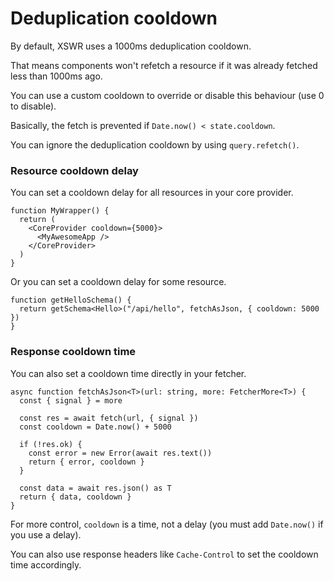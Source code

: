 # Deduplication cooldown

By default, XSWR uses a 1000ms deduplication cooldown. 

That means components won't refetch a resource if it was already fetched less than 1000ms ago.

You can use a custom cooldown to override or disable this behaviour (use 0 to disable).

Basically, the fetch is prevented if `Date.now() < state.cooldown`.

You can ignore the deduplication cooldown by using `query.refetch()`.

### Resource cooldown delay

You can set a cooldown delay for all resources in your core provider.

```tsx
function MyWrapper() {
  return (
    <CoreProvider cooldown={5000}>
      <MyAwesomeApp />
    </CoreProvider>
  )
}
```

Or you can set a cooldown delay for some resource.

```tsx
function getHelloSchema() {
  return getSchema<Hello>("/api/hello", fetchAsJson, { cooldown: 5000 })
}
```

### Response cooldown time

You can also set a cooldown time directly in your fetcher.

```tsx
async function fetchAsJson<T>(url: string, more: FetcherMore<T>) {
  const { signal } = more
  
  const res = await fetch(url, { signal })
  const cooldown = Date.now() + 5000

  if (!res.ok) {
    const error = new Error(await res.text())
    return { error, cooldown }
  }

  const data = await res.json() as T
  return { data, cooldown }
}
```

For more control, `cooldown` is a time, not a delay (you must add `Date.now()` if you use a delay).

You can also use response headers like `Cache-Control` to set the cooldown time accordingly.